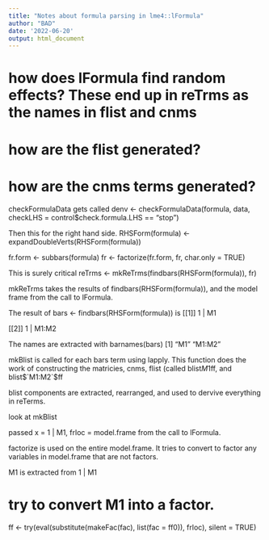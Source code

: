 ```yaml
---
title: "Notes about formula parsing in lme4::lFormula"
author: "BAD"
date: '2022-06-20'
output: html_document
---
```


# how does lFormula find random effects? These end up in reTrms as the names in flist and cnms
# how are the flist generated?
# how are the cnms terms generated?

checkFormulaData gets called
  denv <- checkFormulaData(formula, data, checkLHS = control$check.formula.LHS == 
    "stop")

Then this for the right hand side.
  RHSForm(formula) <- expandDoubleVerts(RHSForm(formula))

  fr.form <- subbars(formula)
  fr <- factorize(fr.form, fr, char.only = TRUE)
  
This is surely critical 
    reTrms <- mkReTrms(findbars(RHSForm(formula)), fr)


mkReTrms takes the results of findbars(RHSForm(formula)), and the model frame from
the call to lFormula.

The result of bars <- findbars(RHSForm(formula)) is
[[1]]
1 | M1

[[2]]
1 | M1:M2

The names are extracted with barnames(bars)
[1] "M1"    "M1:M2"

mkBlist is called for each bars term using lapply. This function does the work
of constructing the matricies, cnms, flist (called blist$M1$ff, and blist$`M1:M2`$ff

blist components are extracted, rearranged, and used to dervive everything in reTerms.


look at mkBlist

passed x = 1 | M1, frloc = model.frame from the call to lFormula.

factorize is used on the entire model.frame. It tries to convert to factor any
variables in model.frame that are not factors.

M1 is extracted from 1 | M1

# try to convert M1 into a factor.
  ff <- try(eval(substitute(makeFac(fac), list(fac = ff0)), 
    frloc), silent = TRUE)






      
